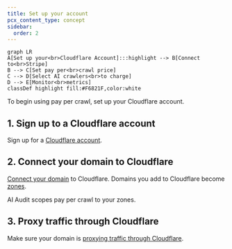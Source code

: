 ```yaml
---
title: Set up your account
pcx_content_type: concept
sidebar:
  order: 2
---
```



```mermaid
graph LR
A[Set up your<br>Cloudflare Account]:::highlight --> B[Connect to<br>Stripe]
B --> C[Set pay per<br>crawl price]
C --> D[Select AI crawlers<br>to charge]
D --> E[Monitor<br>metrics]
classDef highlight fill:#F6821F,color:white
```

To begin using pay per crawl, set up your Cloudflare account.

## 1. Sign up to a Cloudflare account

Sign up for a [Cloudflare account](https://dash.cloudflare.com/sign-up).

## 2. Connect your domain to Cloudflare

[Connect your domain](/fundamentals/manage-domains/add-site/) to Cloudflare. Domains you add to Cloudflare become [zones](/fundamentals/concepts/accounts-and-zones/#zones).

AI Audit scopes pay per crawl to your zones.

## 3. Proxy traffic through Cloudflare

Make sure your domain is [proxying traffic through Cloudflare](/fundamentals/concepts/how-cloudflare-works/#cloudflare-as-a-reverse-proxy).
